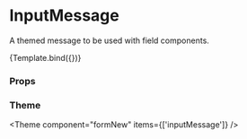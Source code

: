 
<Meta
  title="Components/FormNew/primitive/InputMessage"
  component={InputMessage}
/>

# InputMessage

A themed message to be used with field components.


<Canvas>
  <Story
    name="Default"
    args={{
      message: 'Message',
    }}
  >
    {Template.bind({})}
  </Story>
</Canvas>

### Props

<ArgsTable story="Default" />

### Theme

<Theme component="formNew" items={['inputMessage']} />
